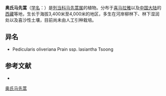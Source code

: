 {{Speciesbox
| name = 奥氏马先蒿
| status = 
| status_system = 
| image =
| genus = Pedicularis
| species = oliveriana
| authority = Prain
}}

'''奥氏马先蒿'''（[[学名|学名]]：{{lang|la|''Pedicularis oliveriana''}}）是[[列当科|列当科]][[马先蒿属|马先蒿属]]的植物。分布于[[喜马拉雅|喜马拉雅]]以及[[中国大陆|中国大陆]]的[[西藏|西藏]]等地，生长于海拔3,400米至4,000米的地区，多生在河岸柳林下、林下湿润处以及喜沙性土壤，目前尚未由人工引种栽培。

== 异名 ==
* Pedicularis oliveriana Prain ssp. lasiantha Tsoong

== 参考文献 ==
<div class="references-small">
* {{cite web| url =http://www.bioinfo.cn/db05/KmzwSpecies.php?action=view&id=21420| title =奥氏马先蒿| work =《中国高等植物数据库全库》| publisher =中国科学院微生物研究所| author =昆明植物研究所| accessdate =2009-02-25| deadurl =yes| archiveurl =https://web.archive.org/web/20160305004145/http://www.bioinfo.cn/db05/KmzwSpecies.php?action=view&id=21420| archivedate =2016-03-05}}
</div>
{{Taxonbar|from=Q10942540}}

[[Category:马先蒿属|奥氏马先蒿]]


{{植物小作品}}